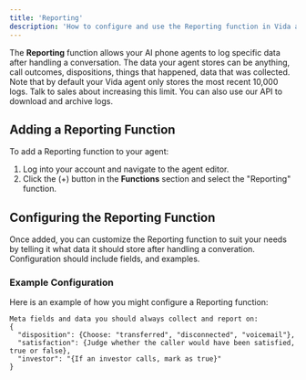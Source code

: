 ```yaml
---
title: 'Reporting'
description: 'How to configure and use the Reporting function in Vida agents.'
---
```


The **Reporting** function allows your AI phone agents to log specific data after handling a conversation. The data your agent stores can be anything, call outcomes, dispositions, things that happened, data that was collected. Note that by default your Vida agent only stores the most recent 10,000 logs. Talk to sales about increasing this limit. You can also use our API to download and archive logs.

## Adding a Reporting Function

To add a Reporting function to your agent:
1. Log into your account and navigate to the agent editor.
2. Click the (+) button in the **Functions** section and select the "Reporting" function.

## Configuring the Reporting Function

Once added, you can customize the Reporting function to suit your needs by telling it what data it should store after handling a converation. Configuration should include fields, and examples.

### Example Configuration

Here is an example of how you might configure a Reporting function:

```plaintext
Meta fields and data you should always collect and report on:
{
  "disposition": {Choose: "transferred", "disconnected", "voicemail"},
  "satisfaction": {Judge whether the caller would have been satisfied, true or false},
  "investor": "{If an investor calls, mark as true}"
}
```
